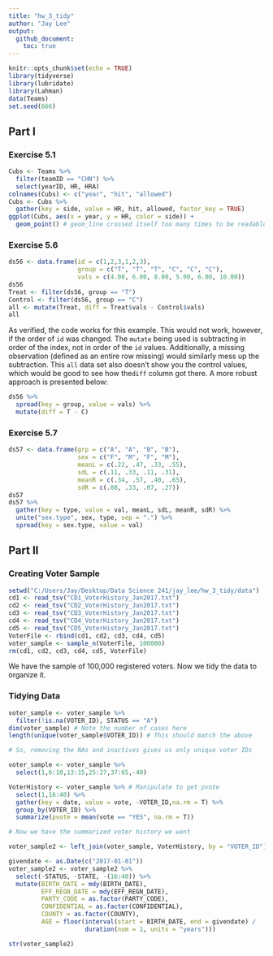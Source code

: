 ```yaml
---
title: "hw_3_tidy"
author: "Jay Lee"
output:
  github_document:
    toc: true
---
```


```r
knitr::opts_chunk$set(echo = TRUE)
library(tidyverse)
library(lubridate)
library(Lahman)
data(Teams)
set.seed(666)
```

## Part I

### Exercise 5.1

```r
Cubs <- Teams %>%
  filter(teamID == "CHN") %>%
  select(yearID, HR, HRA)
colnames(Cubs) <- c("year", "hit", "allowed")
Cubs <- Cubs %>%
  gather(key = side, value = HR, hit, allowed, factor_key = TRUE)
ggplot(Cubs, aes(x = year, y = HR, color = side)) +
  geom_point() # geom_line crossed itself too many times to be readable
```

### Exercise 5.6

```r
ds56 <- data.frame(id = c(1,2,3,1,2,3),
                   group = c("T", "T", "T", "C", "C", "C"),
                   vals = c(4.00, 6.00, 8.00, 5.00, 6.00, 10.00))
ds56
Treat <- filter(ds56, group == "T")
Control <- filter(ds56, group == "C")
all <- mutate(Treat, diff = Treat$vals - Control$vals)
all
```

As verified, the code works for this example. This would not work, however, if the order of `id` was changed. The `mutate` being used is subtracting in order of the index, not in order of the `id` values. Additionally, a missing observation (defined as an entire row missing) would similarly mess up the subtraction. This `all` data set also doesn't show you the control values, which would be good to see how the`diff` column got there. A more robust approach is presented below:

```r
ds56 %>%
  spread(key = group, value = vals) %>%
  mutate(diff = T - C)
```

### Exercise 5.7

```r
ds57 <- data.frame(grp = c("A", "A", "B", "B"),
                   sex = c("F", "M", "F", "M"),
                   meanL = c(.22, .47, .33, .55),
                   sdL = c(.11, .33, .11, .31),
                   meanR = c(.34, .57, .40, .65),
                   sdR = c(.08, .33, .07, .27))
ds57
ds57 %>%
  gather(key = type, value = val, meanL, sdL, meanR, sdR) %>%
  unite("sex.type", sex, type, sep = ".") %>%
  spread(key = sex.type, value = val)
```


## Part II

### Creating Voter Sample

```r
setwd("C:/Users/Jay/Desktop/Data Science 241/jay_lee/hw_3_tidy/data")
cd1 <- read_tsv("CD1_VoterHistory_Jan2017.txt")
cd2 <- read_tsv("CD2_VoterHistory_Jan2017.txt")
cd3 <- read_tsv("CD3_VoterHistory_Jan2017.txt")
cd4 <- read_tsv("CD4_VoterHistory_Jan2017.txt")
cd5 <- read_tsv("CD5_VoterHistory_Jan2017.txt")
VoterFile <- rbind(cd1, cd2, cd3, cd4, cd5)
voter_sample <- sample_n(VoterFile, 100000)
rm(cd1, cd2, cd3, cd4, cd5, VoterFile)
```

We have the sample of 100,000 registered voters. Now we tidy the data to organize it.

### Tidying Data

```r
voter_sample <- voter_sample %>%
  filter(!is.na(VOTER_ID), STATUS == "A")
dim(voter_sample) # Note the number of cases here
length(unique(voter_sample$VOTER_ID)) # This should match the above

# So, removing the NAs and inactives gives us only unique voter IDs

voter_sample <- voter_sample %>%
  select(1,6:10,13:15,25:27,37:65,-40)

VoterHistory <- voter_sample %>% # Manipulate to get pvote
  select(1,16:40) %>%
  gather(key = date, value = vote, -VOTER_ID,na.rm = T) %>%
  group_by(VOTER_ID) %>%
  summarize(pvote = mean(vote == "YES", na.rm = T))

# Now we have the summarized voter history we want

voter_sample2 <- left_join(voter_sample, VoterHistory, by = "VOTER_ID")

givendate <- as.Date(c("2017-01-01"))
voter_sample2 <- voter_sample2 %>%
  select(-STATUS, -STATE, -(16:40)) %>%
  mutate(BIRTH_DATE = mdy(BIRTH_DATE),
         EFF_REGN_DATE = mdy(EFF_REGN_DATE),
         PARTY_CODE = as.factor(PARTY_CODE),
         CONFIDENTIAL = as.factor(CONFIDENTIAL),
         COUNTY = as.factor(COUNTY),
         AGE = floor(interval(start = BIRTH_DATE, end = givendate) / 
                     duration(num = 1, units = "years")))

str(voter_sample2)
```

